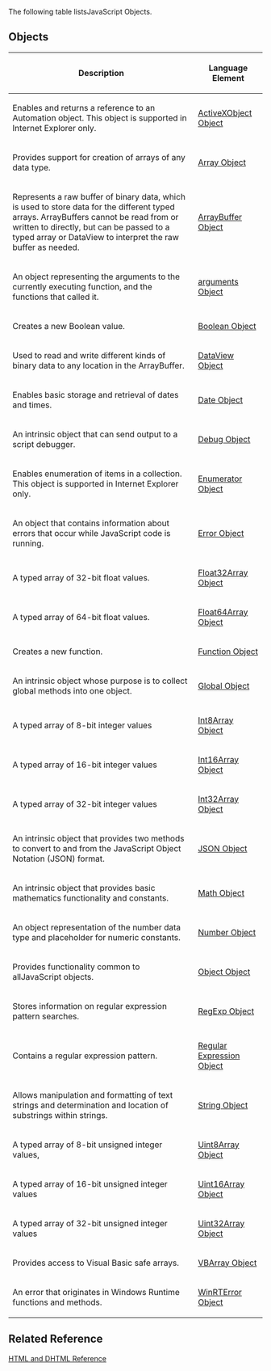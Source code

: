 The following table listsJavaScript Objects.


==Objects==
{| class='wikitable'
|-
! Description
! Language Element
|-
| Enables and returns a reference to an Automation object. This object is supported in Internet Explorer only.
| [[ActiveXObject|ActiveXObject Object]]
|-
| Provides support for creation of arrays of any data type.
| [[Array|Array Object]]
|-
| Represents a raw buffer of binary data, which is used to store data for the different typed arrays. ArrayBuffers cannot be read from or written to directly, but can be passed to a typed array or DataView to interpret the raw buffer as needed.
| [[ArrayBuffer|ArrayBuffer Object]]
|-
| An object representing the arguments to the currently executing function, and the functions that called it.
| [[arguments|arguments Object]]
|-
| Creates a new Boolean value.
| [[Boolean|Boolean Object]]
|-
| Used to read and write different kinds of binary data to any location in the ArrayBuffer.
| [[DataView|DataView Object]]
|-
| Enables basic storage and retrieval of dates and times.
| [[Date|Date Object]]
|-
| An intrinsic object that can send output to a script debugger.
| [[Debug|Debug Object]]
|-
| Enables enumeration of items in a collection. This object is supported in Internet Explorer only.
| [[Enumerator|Enumerator Object]]
|-
| An object that contains information about errors that occur while JavaScript code is running.
| [[Error|Error Object]]
|-
| A typed array of 32-bit float values.
| [[Float32Array|Float32Array Object]]
|-
| A typed array of 64-bit float values.
| [[Float64Array|Float64Array Object]]
|-
| Creates a new function.
| [[Function|Function Object]]
|-
| An intrinsic object whose purpose is to collect global methods into one object.
| [[Global|Global Object]]
|-
| A typed array of 8-bit integer values
| [[Int8Array|Int8Array Object]]
|-
| A typed array of 16-bit integer values
| [[Int16Array|Int16Array Object]]
|-
| A typed array of 32-bit integer values
| [[Int32Array|Int32Array Object]]
|-
| An intrinsic object that provides two methods to convert to and from the JavaScript Object Notation (JSON) format.
| [[JSON|JSON Object]]
|-
| An intrinsic object that provides basic mathematics functionality and constants.
| [[Math|Math Object]]
|-
| An object representation of the number data type and placeholder for numeric constants.
| [[Number|Number Object]]
|-
| Provides functionality common to allJavaScript objects.
| [[Object|Object Object]]
|-
| Stores information on regular expression pattern searches.
| [[RegExp|RegExp Object]]
|-
| Contains a regular expression pattern.
| [[Regular Expression|Regular Expression Object]]
|-
| Allows manipulation and formatting of text strings and determination and location of substrings within strings.
| [[String|String Object]]
|-
| A typed array of 8-bit unsigned integer values,
| [[Uint8Array|Uint8Array Object]]
|-
| A typed array of 16-bit unsigned integer values
| [[Uint16Array|Uint16Array Object]]
|-
| A typed array of 32-bit unsigned integer values
| [[Uint32Array|Uint32Array Object]]
|-
| Provides access to Visual Basic safe arrays.
| [[VBArray|VBArray Object]]
|-
| An error that originates in Windows Runtime functions and methods.
| [[WinRTError|WinRTError Object]]
|}

==Related Reference==
[http://go.microsoft.com/fwlink/?LinkId=148095 HTML and DHTML Reference]

